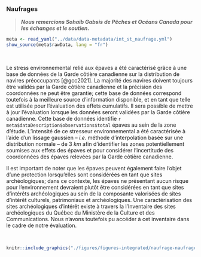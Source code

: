 ### Naufrages {#naufrage}

> ***Nous remercions Sohaib Gabsis de Pêches et Océans Canada pour les échanges et le soutien.***


```r
meta <- read_yaml("../data/data-metadata/int_st_naufrage.yml")
show_source(meta$rawData, lang = "fr")
```

<br/>

Le stress environnemental relié aux épaves a été caractérisé grâce à une base de données de la Garde côtière canadienne sur la distribution de navires préoccupants [@gcc2021]. La majorité des navires doivent toujours être validés par la Garde côtière canadienne et la précision des coordonnées ne peut être garantie; cette base de données correspond toutefois à la meilleure source d'information disponible, et en tant que telle est utilisée pour l'évaluation des effets cumulatifs. Il sera possible de mettre à jour l'évaluation lorsque les données seront validées par la Garde côtière canadienne. Cette base de données identifie `r meta$dataDescription$observations$total` épaves au sein de la zone d'étude. L'intensité de ce stresseur environnemental a été caractérisée à l'aide d'un lissage gaussien -- *i.e.* méthode d'interpolation basée sur une distribution normale -- de 3 $km$ afin d'identifier les zones potentiellement soumises aux effets des épaves et pour considérer l'incertitude des coordonnées des épaves relevées par la Garde côtière canadienne.

Il est important de noter que les épaves peuvent également faire l’objet d’une protection lorsqu’elles sont considérées en tant que sites archéologiques; dans ce contexte, les épaves ne présentant aucun risque pour l’environnement devraient plutôt être considérées en tant que sites d'intérêts archéologiques au sein de la composante valorisées de sites d'intérêt culturels, patrimoniaux et archéologiques. Une caractérisation des sites archéologiques d'intérêt existe à travers la l'Inventaire des sites archéologiques du Québec du Ministère de la Culture et des Communications. Nous n'avons toutefois pu accéder à cet inventaire dans le cadre de notre évaluation. 


<br>

```r
knitr::include_graphics("./figures/figures-integrated/naufrage-naufrage.png")
```

<br>


<!--
Accidents :
  https://experience.arcgis.com/experience/e6c0109adecc41dd9172ab2b12dc0627
  https://clearseas.org/fr/
-->

